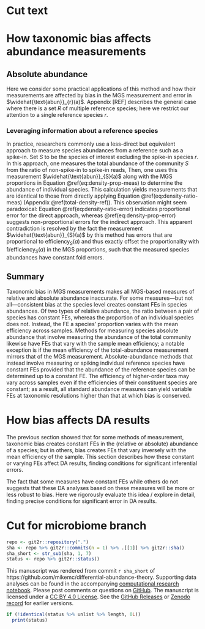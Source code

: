 # Cut text

# How taxonomic bias affects abundance measurements {#abundance-measurement}

## Absolute abundance

Here we consider some practical applications of this method and how their measurements are affected by bias in the MGS measurement and error in $\widehat{\text{abun}}_{r}(a)$.
Appendix [REF] describes the general case where there is a set $R$ of multiple reference species; here we restrict our attention to a single reference species $r$.

### Leveraging information about a reference species

In practice, researchers commonly use a less-direct but equivalent approach to measure species abundances from a reference such as a spike-in.
Set $S$ to be the species of interest excluding the spike-in species $r$.
In this approach, one measures the total abundance of the community $S$ from the ratio of non-spike-in to spike-in reads,
\begin{align}
  (\#eq:total-density-spike)
  \widehat{\text{abun}}_S(a)
  &= \frac{\text{reads}_S(a) \cdot \widehat{\text{abun}}_R(a)}{\text{reads}_r(a)}.
\end{align}
Then, one uses this measurement $\widehat{\text{abun}}_{S}(a)$ along with the MGS proportions in Equation \@ref(eq:density-prop-meas) to determine the abundance of individual species.
This calculation yields measurements that are identical to those from directly applying Equation \@ref(eq:density-ratio-meas) (Appendix \@ref(total-density-ref)).
This observation might seem paradoxical: Equation \@ref(eq:density-ratio-error) indicates proportional error for the direct approach, whereas \@ref(eq:density-prop-error) suggests non-proportional errors for the indirect approach.
This apparent contradiction is resolved by the fact the measurement $\widehat{\text{abun}}_{S}(a)$ by this method has errors that are proportional to $\text{efficiency}_S(a)$ and thus exactly offset the proportionality with $1/\text{efficiency}_S(a)$ in the MGS proportions, such that the measured species abundances have constant fold errors.


## Summary

Taxonomic bias in MGS measurements makes all MGS-based measures of relative and absolute abundance inaccurate.
For some measures---but not all---consistent bias at the species level creates constant FEs in species abundances.
Of two types of relative abundance, the ratio between a pair of species has constant FEs, whereas the proportion of an individual species does not. 
Instead, the FE a species' proportion varies with the mean efficiency across samples.
Methods for measuring species absolute abundance that involve measuring the abundance of the total community likewise have FEs that vary with the sample mean efficiency; 
a notable exception is if the mean efficiency of the total-abundance measurement mirrors that of the MGS measurement.
Absolute-abundance methods that instead involve measuring or spiking individual reference species have constant FEs provided that the abundance of the reference species can be determined up to a constant FE.
The efficiency of higher-order taxa may vary across samples even if the efficiencies of their constituent species are constant; as a result, all standard abundance measures can yield variable FEs at taxonomic resolutions higher than that at which bias is conserved.


# How bias affects DA results {#differential-abundance}

The previous section showed that for some methods of measurement, taxonomic bias creates constant FEs in the (relative or absolute) abundance of a species; but in others, bias creates FEs that vary inversely with the mean efficiency of the sample.
This section describes how these constant or varying FEs affect DA results, finding conditions for significant inferential errors.

The fact that some measures have constant FEs while others do not suggests that these DA analyses based on these measures will be more or less robust to bias.
Here we rigorously evaluate this idea / explore in detail, finding precise conditions for significant error in DA results.

# Cut for microbiome branch

```r
repo <- git2r::repository(".")
sha <- repo %>% git2r::commits(n = 1) %>% .[[1]] %>% git2r::sha()
sha_short <- str_sub(sha, 1, 7)
status <- repo %>% git2r::status()
```

::: {#preface-note .rmdnote}

This manuscript was rendered from commit `r sha_short` of https://github.com/mikemc/differential-abundance-theory.
Supporting data analyses can be found in the accompanying [computational research notebook](https://mikemc.github.io/differential-abundance-theory/notebook/).
Please post comments or questions on [GitHub](https://github.com/mikemc/differential-abundance-theory).
The manuscript is licensed under a [CC BY 4.0 License](https://creativecommons.org/licenses/by/4.0/).
See the [GitHub Releases](https://github.com/mikemc/differential-abundance-theory/releases) or [Zenodo record](https://doi.org/10.5281/zenodo.4552717) for earlier versions.

```r
if (!identical(status %>% unlist %>% length, 0L))
  print(status)
```

:::
